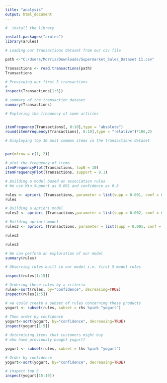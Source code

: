 ```yaml
---
title: "analysis"
output: html_document
---
```


```r
#  install the library 

install.packages("arules")
library(arules)
```

```r
# Loading our transactions dataset from our csv file

path <-"C:/Users/Morris/Downloads/Supermarket_Sales_Dataset II.csv"

Transactions <- read.transactions(path)
Transactions
```
```r
# Previewing our first 5 transactions
#
inspect(Transactions[1:5])
```

```r
# summary of the transaction dataset
summary(Transactions)
```

```r
# Exploring the frequency of some articles 


itemFrequency(Transactions[, 8:10],type = "absolute")
round(itemFrequency(Transactions[, 8:10],type = "relative")*100,2)
```

```r
# Displaying top 10 most common items in the transactions dataset 

 
par(mfrow = c(1, 2))
```

```r
# plot the frequency of items
itemFrequencyPlot(Transactions, topN = 10)
itemFrequencyPlot(Transactions, support = 0.1)
```

```r
# Building a model based on association rules 
# We use Min Support as 0.001 and confidence as 0.8

rules <- apriori (Transactions, parameter = list(supp = 0.001, conf = 0.8))
rules
```

```r
# Building a apriori model 
rules2 <- apriori (Transactions,parameter = list(supp = 0.002, conf = 0.8)) 

# Building apriori model
rules3 <- apriori (Transactions, parameter = list(supp = 0.001, conf = 0.6)) 

rules2

rules3
```
```r
# We can perform an exploration of our model
summary(rules)
```

```r
# Observing rules built in our model i.e. first 5 model rules

inspect(rules[1:15])
```
```r
# Ordering these rules by a criteria
rules<-sort(rules, by="confidence", decreasing=TRUE)
inspect(rules[1:5])
```
```r
 
# we could create a subset of rules concerning these products
yogurt <- subset(rules, subset = rhs %pin% "yogurt")
 
# Then order by confidence
yogurt<-sort(yogurt, by="confidence", decreasing=TRUE)
inspect(yogurt[1:5])
```
```r
# determining items that customers might buy 
# who have previously bought yogurt?

yogurt <- subset(rules, subset = lhs %pin% "yogurt")

# Order by confidence
yogurt<-sort(yogurt, by="confidence", decreasing=TRUE)

# inspect top 5
inspect(yogurt[15:19])
```


